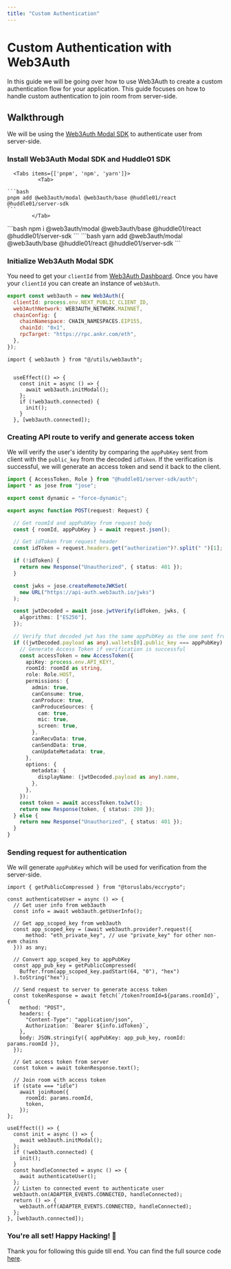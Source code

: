 ```yaml
---
title: "Custom Authentication"
---
```



# Custom Authentication with Web3Auth

In this guide we will be going over how to use Web3Auth to create a custom authentication flow for your application. 
This guide focuses on how to handle custom authentication to join room from server-side. 

## Walkthrough 

We will be using the [Web3Auth Modal SDK](https://web3auth.io/docs/sdk/pnp/web/modal/) to authenticate user from server-side.

<Steps>

### Install Web3Auth Modal SDK and Huddle01 SDK

      <Tabs items={['pnpm', 'npm', 'yarn']}>
              <Tab>
                                                                                                                    ```bash 
    pnpm add @web3auth/modal @web3auth/base @huddle01/react @huddle01/server-sdk
    ```
            </Tab>
  <Tab>
                      ```bash 
    npm i @web3auth/modal @web3auth/base @huddle01/react @huddle01/server-sdk
    ```
            </Tab>
  <Tab>
                      ```bash 
    yarn add @web3auth/modal @web3auth/base @huddle01/react @huddle01/server-sdk
    ```
            </Tab>
              </Tabs>

### Initialize Web3Auth Modal SDK

You need to get your `clientId` from [Web3Auth Dashboard](https://web3auth.io/dashboard).
Once you have your `clientId` you can create an instance of `web3Auth`.  

```js filename="utils/web3auth.ts"
export const web3auth = new Web3Auth({
  clientId: process.env.NEXT_PUBLIC_CLIENT_ID,
  web3AuthNetwork: WEB3AUTH_NETWORK.MAINNET,
  chainConfig: {
    chainNamespace: CHAIN_NAMESPACES.EIP155,
    chainId: "0x1",
    rpcTarget: "https://rpc.ankr.com/eth",
  },
});
```

```tsx filename="[roomId]/page.tsx"
import { web3auth } from "@/utils/web3auth";


  useEffect(() => {
    const init = async () => {
      await web3auth.initModal();
    };
    if (!web3auth.connected) {
      init();
    }
  }, [web3auth.connected]);
```

### Creating API route to verify and generate access token

We will verify the user's identity by comparing the `appPubKey` sent from client with the `public_key` from the decoded `idToken`.
If the verification is successful, we will generate an access token and send it back to the client.

```ts filename="app/token/route.ts"
import { AccessToken, Role } from "@huddle01/server-sdk/auth";
import * as jose from "jose";

export const dynamic = "force-dynamic";

export async function POST(request: Request) {

  // Get roomId and appPubKey from request body
  const { roomId, appPubKey } = await request.json();

  // Get idToken from request header
  const idToken = request.headers.get("authorization")?.split(" ")[1];

  if (!idToken) {
    return new Response("Unauthorized", { status: 401 });
  }

  const jwks = jose.createRemoteJWKSet(
    new URL("https://api-auth.web3auth.io/jwks")
  );

  const jwtDecoded = await jose.jwtVerify(idToken, jwks, {
    algorithms: ["ES256"],
  });

  // Verify that decoded jwt has the same appPubKey as the one sent from client
  if ((jwtDecoded.payload as any).wallets[0].public_key === appPubKey) {
    // Generate Access Token if verification is successful
    const accessToken = new AccessToken({
      apiKey: process.env.API_KEY!,
      roomId: roomId as string,
      role: Role.HOST,
      permissions: {
        admin: true,
        canConsume: true,
        canProduce: true,
        canProduceSources: {
          cam: true,
          mic: true,
          screen: true,
        },
        canRecvData: true,
        canSendData: true,
        canUpdateMetadata: true,
      },
      options: {
        metadata: {
          displayName: (jwtDecoded.payload as any).name,
        },
      },
    });
    const token = await accessToken.toJwt();
    return new Response(token, { status: 200 });
  } else {
    return new Response("Unauthorized", { status: 401 });
  }
}
```

### Sending request for authentication

We will generate `appPubKey` which will be used for verification from the server-side.

```tsx filename="app/[roomId]/page.tsx"
import { getPublicCompressed } from "@toruslabs/eccrypto";

const authenticateUser = async () => {
  // Get user info from web3auth
  const info = await web3auth.getUserInfo();

  // Get app_scoped_key from web3auth
  const app_scoped_key = (await web3auth.provider?.request({
      method: "eth_private_key", // use "private_key" for other non-evm chains
  })) as any;

  // Convert app_scoped_key to appPubKey
  const app_pub_key = getPublicCompressed(
    Buffer.from(app_scoped_key.padStart(64, "0"), "hex")
  ).toString("hex");

  // Send request to server to generate access token
  const tokenResponse = await fetch(`/token?roomId=${params.roomId}`, {
    method: "POST",
    headers: {
      "Content-Type": "application/json",
      Authorization: `Bearer ${info.idToken}`,
    },
    body: JSON.stringify({ appPubKey: app_pub_key, roomId: params.roomId }),
  });

  // Get access token from server
  const token = await tokenResponse.text();

  // Join room with access token
  if (state === "idle")
    await joinRoom({
      roomId: params.roomId,
      token,
    });
};

useEffect(() => {
  const init = async () => {
    await web3auth.initModal();
  };
  if (!web3auth.connected) {
    init();
  }
  const handleConnected = async () => {
    await authenticateUser();
  };
  // Listen to connected event to authenticate user
  web3auth.on(ADAPTER_EVENTS.CONNECTED, handleConnected);
  return () => {
    web3auth.off(ADAPTER_EVENTS.CONNECTED, handleConnected);
  };
}, [web3auth.connected]);
```

### You're all set! Happy Hacking! 🎉

Thank you for following this guide till end. 
You can find the full source code [here](https://github.com/Huddle01/web3auth-example-app). 

</Steps>